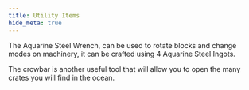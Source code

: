 ```yaml
---
title: Utility Items
hide_meta: true
---
```


The Aquarine Steel Wrench, can be used to rotate blocks and change modes on machinery, it can be crafted using 4 Aquarine Steel Ingots.

The crowbar is another useful tool that will allow you to open the many crates you will find in the ocean.